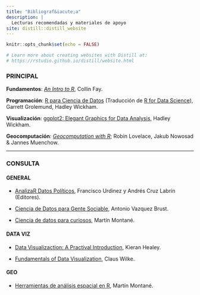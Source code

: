 ```yaml
---
title: "Bibliograf&iacute;a"
description: |
  Lecturas recomendadas y materiales de apoyo
site: distill::distill_website
---
```


```r
knitr::opts_chunk$set(echo = FALSE)

# Learn more about creating websites with Distill at:
# https://rstudio.github.io/distill/website.html

```


### PRINCIPAL

**Fundamentos**: [_An Intro to R_](https://colinfay.me/intro-to-r/statistical-models-in-r.html), Collin Fay.

**Programación**: [R para Ciencia de Datos](https://es.r4ds.hadley.nz/) (Traducción de [R for Data Science](https://r4ds.had.co.nz/)), Garrett Grolemund, Hadley Wickham.

**Visualización**: [ggplot2: Elegant Graphics for Data Analysis](https://ggplot2-book.org/), Hadley Wickham.

**Geocomputación**: [_Geocomputation with R_](https://geocompr.robinlovelace.net/); Robin Lovelace, Jakub Nowosad & Jannes Muenchow.


---


### CONSULTA 

#### GENERAL

* [AnalizaR Datos Políticos](https://arcruz0.github.io/libroadp/), Francisco Urdinez y Andrés Cruz Labrín (Editores).

* [Ciencia de Datos para Gente Sociable](https://bitsandbricks.github.io/ciencia_de_datos_gente_sociable/), Antonio Vazquez Brust.

* [Ciencia de datos para curiosos](https://bookdown.org/martinmontaneb/CienciaDeDatosParaCuriosos/), Martín Montané.


#### DATA VIZ

* [Data Visualizaction: A Practival Introduction](https://socviz.co/index.html#preface), Kieran Healey.

* [Fundamentals of Data Visualization](https://clauswilke.com/dataviz/), Claus Wilke.

#### GEO 

* [Herramientas de análisis espacial en R](https://martinmontane.github.io/AnalisisEspacialEnR/), Martín Montané. 